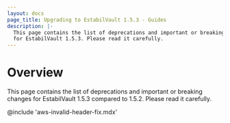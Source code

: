 ```yaml
---
layout: docs
page_title: Upgrading to EstabilVault 1.5.3 - Guides
description: |-
  This page contains the list of deprecations and important or breaking changes
  for EstabilVault 1.5.3. Please read it carefully.
---
```


# Overview

This page contains the list of deprecations and important or breaking changes
for EstabilVault 1.5.3 compared to 1.5.2. Please read it carefully.

@include 'aws-invalid-header-fix.mdx'
